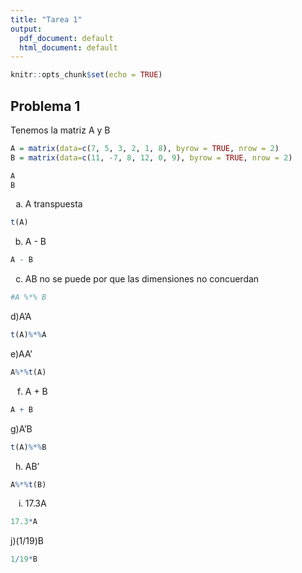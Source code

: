 ```yaml
---
title: "Tarea 1"
output:
  pdf_document: default
  html_document: default
---
```


```r
knitr::opts_chunk$set(echo = TRUE)
```

## Problema 1

Tenemos la matriz A y B 
```r
A = matrix(data=c(7, 5, 3, 2, 1, 8), byrow = TRUE, nrow = 2)
B = matrix(data=c(11, -7, 8, 12, 0, 9), byrow = TRUE, nrow = 2)
```

```r
A
B
```
a) A transpuesta
```r
t(A)
```
b) A - B
```r
A - B
```
c) AB no se puede por que las dimensiones no concuerdan
```r
#A %*% B
```
d)A'A
```r
t(A)%*%A
```
e)AA'
```r
A%*%t(A)
```
f) A + B
```r
A + B
```
g)A'B
```r
t(A)%*%B
```
h) AB'
```r
A%*%t(B)
```
i) 17.3A
```r
17.3*A
```
j)(1/19)B
```r
1/19*B
```


